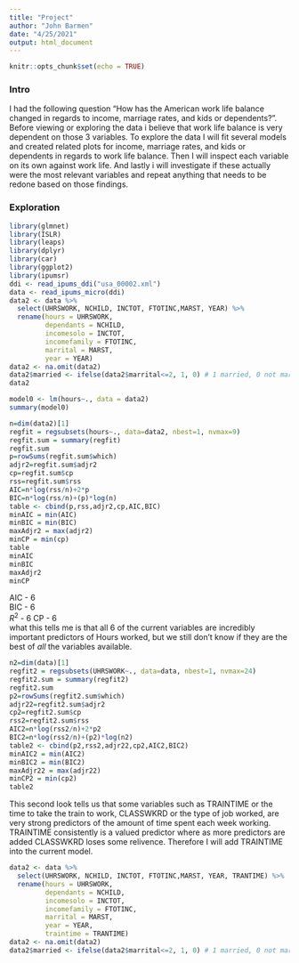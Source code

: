```yaml
---
title: "Project"
author: "John Barmen"
date: "4/25/2021"
output: html_document
---
```


```r
knitr::opts_chunk$set(echo = TRUE)
```

### Intro
  
I had the following question "How has the American work life balance changed in regards to income, marriage rates, and kids or dependents?". Before viewing or exploring the data i believe that work life balance is very dependent on those 3 variables. To explore the data I will fit several models and created related plots for income, marriage rates, and kids or dependents in regards to work life balance. Then I will inspect each variable on its own against work life. And lastly i will investigate if these actually were the most relevant variables and repeat anything that needs to be redone based on those findings.  

### Exploration

```r
library(glmnet)
library(ISLR)
library(leaps)
library(dplyr)
library(car)
library(ggplot2)
library(ipumsr)
ddi <- read_ipums_ddi("usa_00002.xml")
data <- read_ipums_micro(ddi)
data2 <- data %>%
  select(UHRSWORK, NCHILD, INCTOT, FTOTINC,MARST, YEAR) %>%
  rename(hours = UHRSWORK,
         dependants = NCHILD,
         incomesolo = INCTOT,
         incomefamily = FTOTINC,
         marrital = MARST,
         year = YEAR)
data2 <- na.omit(data2)
data2$married <- ifelse(data2$marrital<=2, 1, 0) # 1 married, 0 not married
data2
```

```r
model0 <- lm(hours~., data = data2)
summary(model0)


```

```r
n=dim(data2)[1]
regfit = regsubsets(hours~., data=data2, nbest=1, nvmax=9)
regfit.sum = summary(regfit)
regfit.sum
p=rowSums(regfit.sum$which)
adjr2=regfit.sum$adjr2
cp=regfit.sum$cp
rss=regfit.sum$rss
AIC=n*log(rss/n)+2*p
BIC=n*log(rss/n)+(p)*log(n)
table <- cbind(p,rss,adjr2,cp,AIC,BIC)
minAIC = min(AIC)
minBIC = min(BIC)
maxAdjr2 = max(adjr2)
minCP = min(cp)
table
minAIC
minBIC
maxAdjr2
minCP
```
AIC - 6  
BIC - 6  
$R^2$ - 6 
CP - 6  
what this tells me is that all 6 of the current variables are incredibly important predictors of Hours worked, but we still don't know if they are the best of _all_ the variables available.  

```r
n2=dim(data)[1]
regfit2 = regsubsets(UHRSWORK~., data=data, nbest=1, nvmax=24)
regfit2.sum = summary(regfit2)
regfit2.sum
p2=rowSums(regfit2.sum$which)
adjr22=regfit2.sum$adjr2
cp2=regfit2.sum$cp
rss2=regfit2.sum$rss
AIC2=n*log(rss2/n)+2*p2
BIC2=n*log(rss2/n)+(p2)*log(n2)
table2 <- cbind(p2,rss2,adjr22,cp2,AIC2,BIC2)
minAIC2 = min(AIC2)
minBIC2 = min(BIC2)
maxAdjr22 = max(adjr22)
minCP2 = min(cp2)
table2
```
This second look tells us that some variables such as TRAINTIME or the time to take the train to work, CLASSWKRD or the type of job worked, are very strong predictors of the amount of time spent each week working. TRAINTIME consistently is a valued predictor where as more predictors are added CLASSWKRD loses some relivence. Therefore I will add TRAINTIME into the current model.  

```r
data2 <- data %>%
  select(UHRSWORK, NCHILD, INCTOT, FTOTINC,MARST, YEAR, TRANTIME) %>%
  rename(hours = UHRSWORK,
         dependants = NCHILD,
         incomesolo = INCTOT,
         incomefamily = FTOTINC,
         marrital = MARST,
         year = YEAR,
         traintime = TRANTIME)
data2 <- na.omit(data2)
data2$married <- ifelse(data2$marrital<=2, 1, 0) # 1 married, 0 not married
```




























